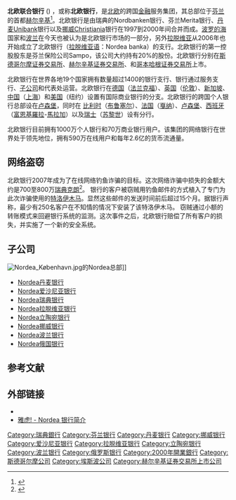 {{noteTA
|G1=IT
|1=zh-tw:網路; zh-hk:網絡; zh-cn:网络;
}}

{{Infobox company
| company_name = 北歐聯合銀行 
| company_name_en = Nordea Bank AB
| logo = Nordea.svg
| company_type = [[上市公司|上市公司]]
| traded_as  = {{unbulleted list| {{OMX|SSE220|NDA SEK}} {{OMX|HEX24308|NDA1V}} }}
| foundation = 2000年
| location =  {{FIN}}[[赫尔辛基|赫尔辛基]]
| key_people = [[Björn_Wahlroos|Björn Wahlroos]] <small>（[[董事會主席|董事长]]）</small>, Casper von Koskull <small>（[[总裁|总裁]]和[[首席执行官|首席执行官]]）</small>
| industry = [[金融服务业|金融服务业]]
| products = [[商业银行|商业银行]]与[[零售银行|零售银行]], [[投资管理|资产管理]]
| revenue  =  €98.47億（2014）<ref name="AR2014">{{cite web |url=http://www.nordea.com/sitemod/upload/root/www.nordea.com%20-%20uk/Investorrelations/reports/ar/AR_2014_UK.pdf |title=Annual Report 2014 |accessdate=21 February 2015 |publisher=Nordea}}</ref>
| operating_income  =  €44.81億（2014）<ref name="AR2014" />
| net_income  =  €33.71億（2014）<ref name="AR2014" />
| aum  =  €2622億（2014）<ref name="AR2014" />
| assets  =  €6693億（2014）<ref name="AR2014" />
| num_employees  =  29,397（FTE，2014年末）</small><ref name="AR2014" />
| homepage  =  [http://www.nordea.com/ nordea.com]
}}
'''北欧联合银行''' ({{lang-en|'''Nordea Bank AB'''}}) ，或称'''北欧银行'''，是[[北欧|北欧]]的跨国[[金融|金融]]服务集团，其总部位于[[芬兰|芬兰]]的首都[[赫尔辛基|赫尔辛基]]<ref name="HQ">{{cite web | url = https://yle.fi/uutiset/3-10118036 | title = Muuttolaatikot valmiiksi – Nordean yhtiökokous sinetöi pääkonttorin siirron Helsinkiin | author = Uosukainen, Riikka & Toivonen, Terhi | language = fi | publisher = Yle | date = 2018-03-15 | accessdate = 2018-03-25 | archive-date = 2018-03-16 | archive-url = https://web.archive.org/web/20180316084802/https://yle.fi/uutiset/3-10118036 | dead-url = no }}</ref>。北欧银行是由瑞典的Nordbanken银行、芬兰Merita银行、[[丹麦|丹麦]]Unibank银行以及[[挪威|挪威]]Christiania银行在1997到2000年间合并而成。[[波罗的海|波罗的海]]国家和[[波兰|波兰]]在今天也被认为是北欧银行市场的一部分，另外[[拉脱维亚|拉脱维亚]]从2006年也开始成立了北欧银行（[[拉脱维亚语|拉脱维亚语]]：Nordea banka）的支行。北欧银行的第一控股股东是芬兰保险公司Sampo，该公司大约持有20%的股份。北欧银行分别在[[斯德哥尔摩证券交易所|斯德哥尔摩证券交易所]]、[[赫尔辛基证券交易所|赫尔辛基证券交易所]]、和[[哥本哈根证券交易所|哥本哈根证券交易所]]上市。

北欧银行在世界各地19个国家拥有数量超过1400的银行支行、银行通过服务支行、[[子公司|子公司]]和代表处运营。北欧银行在[[德国|德国]]（[[法兰克福|法兰克福]]）、[[英国|英国]]（[[伦敦|伦敦]]）、[[新加坡|新加坡]]、[[中国|中国]]（[[上海|上海]]）和[[美国|美国]]（纽约）设置有国际商业银行的分支。北欧银行的跨国个人银行总部设在[[卢森堡|卢森堡]]，同时在 [[比利时|比利时]]（[[布鲁塞尔|布鲁塞尔]]）、[[法国|法国]]（[[戛纳|戛纳]]）、[[卢森堡|卢森堡]]、[[西班牙|西班牙]]（[[富恩基羅拉|富恩基羅拉]]-[[馬拉加|馬拉加]]）以及[[瑞士|瑞士]]（[[苏黎世|苏黎世]]）设有分行。

北欧银行目前拥有1000万个人银行和70万商业银行用户。该集团的网络银行在世界处于领先地位，拥有590万在线用户和每年2.6亿的货币流通量。

==网络盗窃==

北欧银行2007年成为了在线网络钓鱼诈骗的目标。这次网络诈骗中损失的金额大约是700至800万[[瑞典克朗|瑞典克朗]]<ref name="BankOnlineTheft07">{{cite web |url=http://news.com.com/Swedish+bank+hit+by+biggest+ever+online+heist/2100-7349_3-6151546.html |title=瑞典的银行经历了有史以来“最大”的网络盗窃案 |publisher=CNET News.com |archiveurl=https://archive.is/20120629075315/http://news.cnet.com/Swedish-bank-hit-by-biggest-ever-online-heist/2100-7349_3-6151546.html |archivedate=2012-06-29 |deadurl=yes |accessdate=2010-09-17 }}</ref>。 银行的客户被窃贼用钓鱼邮件的方式植入了专门为此次诈骗使用的[[特洛伊木马_(电脑)|特洛伊木马]]。显然这些邮件的发送时间前后超过15个月。据银行声称，最少有250名客户在不知情的情况下安装了该特洛伊木马。 窃贼通过小额的转账模式来回避银行系统的监测。这次事件之后，北欧银行赔偿了所有客户的损失，并实施了一个新的安全系统。

==子公司==
[[File:Nordea_København.jpg|thumb]]的Nordea总部]]
*[[Nordea丹麦银行|Nordea丹麦银行]]
*[[Nordea爱沙尼亚银行|Nordea爱沙尼亚银行]]
*[[Nordea瑞典银行|Nordea瑞典银行]]
*[[Nordea拉脱维亚银行|Nordea拉脱维亚银行]]
*[[Nordea立陶宛银行|Nordea立陶宛银行]]
*[[Nordea挪威银行|Nordea挪威银行]]
*[[Nordea波兰银行|Nordea波兰银行]]
*[[Nordea俄国银行|Nordea俄国银行]]

==参考文献==
{{Reflist}}

==外部链接==
*{{official|http://www.nordea.com/}}
*[http://biz.yahoo.com/ic/90/90946.html 雅虎! - Nordea 银行简介]{{Wayback|url=http://biz.yahoo.com/ic/90/90946.html |date=20060308175613 }}

{{OMX赫尔辛基25指数公司}}
{{OMXS30}}
{{中华人民共和国银行}}

{{Authority control}}
[[Category:瑞典銀行|Category:瑞典銀行]]
[[Category:芬兰银行|Category:芬兰银行]]
[[Category:丹麦银行|Category:丹麦银行]]
[[Category:挪威银行|Category:挪威银行]]
[[Category:爱沙尼亚银行|Category:爱沙尼亚银行]]
[[Category:拉脱维亚银行|Category:拉脱维亚银行]]
[[Category:立陶宛银行|Category:立陶宛银行]]
[[Category:波兰银行|Category:波兰银行]]
[[Category:俄罗斯银行|Category:俄罗斯银行]]
[[Category:2000年開業銀行|Category:2000年開業銀行]]
[[Category:斯德哥尔摩公司|Category:斯德哥尔摩公司]]
[[Category:埃斯波公司|Category:埃斯波公司]]
[[Category:赫尔辛基证券交易所上市公司|Category:赫尔辛基证券交易所上市公司]]